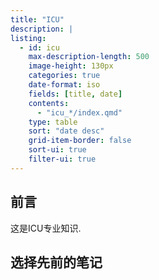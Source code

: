```yaml
---
title: "ICU"
description: |
listing:
  - id: icu
    max-description-length: 500
    image-height: 130px
    categories: true
    date-format: iso
    fields: [title, date]
    contents: 
      - "icu_*/index.qmd"
    type: table
    sort: "date desc"
    grid-item-border: false
    sort-ui: true
    filter-ui: true
---
```


## 前言

这是ICU专业知识.

## 选择先前的笔记


::: {#icu}
:::

